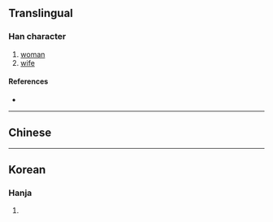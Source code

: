 {{character info}}
==Translingual==

===Han character===
{{Han char|rn=38|rad=女|as=09|sn=12|four=|canj=VNBC|ids=⿰女負}}

# [[woman]]
# [[wife]]

====References====
* {{Han ref|kx=0266.290|dkj=06490|dj=0533.330|hdz=21068.030|uh=5A8D|ud=23181}}

----

==Chinese==
{{zh-see|婦|v}}

----

==Korean==

===Hanja===
{{ko-hanja|hangeul=부|rv=bu|mr=pu|y=pwu}}

# {{rfdef|ko|sort=女09}}